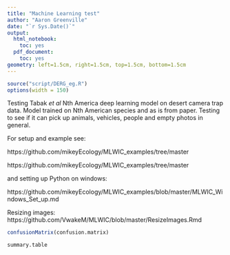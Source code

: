 ```yaml
---
title: "Machine Learning test"
author: "Aaron Greenville"
date: "`r Sys.Date()`"
output:
  html_notebook:
    toc: yes
  pdf_document:
    toc: yes
geometry: left=1.5cm, right=1.5cm, top=1.5cm, bottom=1.5cm
---
```



```r
source("script/DERG_eg.R")
options(width = 150)
```




Testing Tabak *et al* Nth America deep learning model on desert camera trap data.
Model trained on Nth American species and as is from paper.
Testing to see if it can pick up animals, vehicles, people and empty photos in general.

For setup and example see:

https://github.com/mikeyEcology/MLWIC_examples/tree/master 

https://github.com/mikeyEcology/MLWIC_examples/tree/master 

and setting up Python on windows: 

https://github.com/mikeyEcology/MLWIC_examples/blob/master/MLWIC_Windows_Set_up.md

Resizing images:
https://github.com/VwakeM/MLWIC/blob/master/ResizeImages.Rmd 




```r
confusionMatrix(confusion.matrix)
```

```r
summary.table
```


